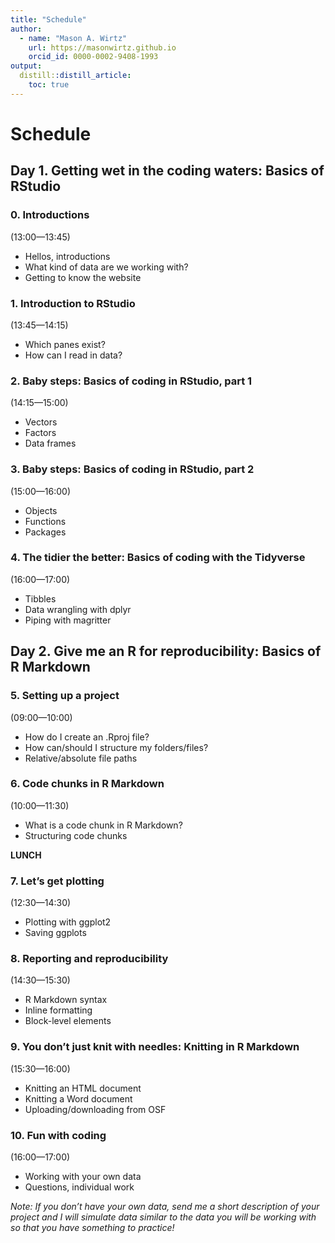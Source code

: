 ```yaml
---
title: "Schedule"
author:
  - name: "Mason A. Wirtz"
    url: https://masonwirtz.github.io
    orcid_id: 0000-0002-9408-1993
output:
  distill::distill_article:
    toc: true
---
```


# Schedule 

## **Day 1. Getting wet in the coding waters: Basics of RStudio**

### **0. Introductions**

(13:00---13:45)

* Hellos, introductions
* What kind of data are we working with?
* Getting to know the website

### **1. Introduction to RStudio**

(13:45---14:15)

* Which panes exist? 
* How can I read in data?

### **2. Baby steps: Basics of coding in RStudio, part 1**

(14:15---15:00)

* Vectors
* Factors
* Data frames

### **3. Baby steps: Basics of coding in RStudio, part 2**

(15:00---16:00)

* Objects 
* Functions
* Packages

### **4. The tidier the better: Basics of coding with the Tidyverse**

(16:00---17:00)

* Tibbles
* Data wrangling with dplyr
* Piping with magritter

## **Day 2. Give me an R for reproducibility: Basics of R Markdown**

### **5. Setting up a project**

(09:00---10:00)

* How do I create an .Rproj file? 
* How can/should I structure my folders/files? 
* Relative/absolute file paths 

### **6. Code chunks in R Markdown**

(10:00---11:30)

* What is a code chunk in R Markdown? 
* Structuring code chunks 

**LUNCH**

### **7. Let’s get plotting**

(12:30---14:30)

* Plotting with ggplot2
* Saving ggplots

### **8. Reporting and reproducibility**

(14:30---15:30)

* R Markdown syntax
* Inline formatting 
* Block-level elements  

### **9. You don’t just knit with needles: Knitting in R Markdown**

(15:30---16:00)

* Knitting an HTML document
* Knitting a Word document 
* Uploading/downloading from OSF

### **10. Fun with coding**

(16:00---17:00)

* Working with your own data
* Questions, individual work

*Note: If you don't have your own data, send me a short description of your project and I will simulate data similar to the data you will be working with so that you have something to practice!*
